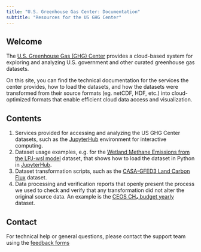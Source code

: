 ```yaml
---
title: "U.S. Greenhouse Gas Center: Documentation"
subtitle: "Resources for the US GHG Center"
---
```


## Welcome {#welcome}

The [U.S. Greenhouse Gas (GHG) Center](https://ghg.center/) provides a cloud-based system for exploring and analyzing U.S. government and other curated greenhouse gas datasets.

On this site, you can find the technical documentation for the services the center provides, how to load the datasets, and how the datasets were transformed from their source formats (eg. netCDF, HDF, etc.) into cloud-optimized formats that enable efficient cloud data access and visualization.


## Contents

1. Services provided for accessing and analyzing the US GHG Center datasets, such as the [JupyterHub](services/jupyterhub.qmd) environment for interactive computing.
2. Dataset usage examples, e.g. for the [Wetland Methane Emissions from the LPJ-wsl model](user_data_notebooks/lpjwsl-wetlandch4-grid-v1_User_Notebook.ipynb) dataset, that shows how to load the dataset in Python in [JupyterHub](services/jupyterhub.qmd).
3. Dataset transformation scripts, such as the [CASA-GFED3 Land Carbon Flux](cog_transformation/casagfed-carbonflux-monthgrid-v3.ipynb) dataset.
4. Data processing and verification reports that openly present the process we used to check and verify that any transformation did not alter the original source data. An example is the [CEOS CH₄ budget yearly](processing_and_verification_reports/gosat-based-ch4budget-yeargrid-v1_Processing and Verification Report.qmd) dataset.


## Contact

For technical help or general questions, please contact the support team using the [feedback forms](https://docs.google.com/forms/d/e/1FAIpQLSeVWCrnca08Gt_qoWYjTo6gnj1BEGL4NCUC9VEiQnXA02gzVQ/viewform)